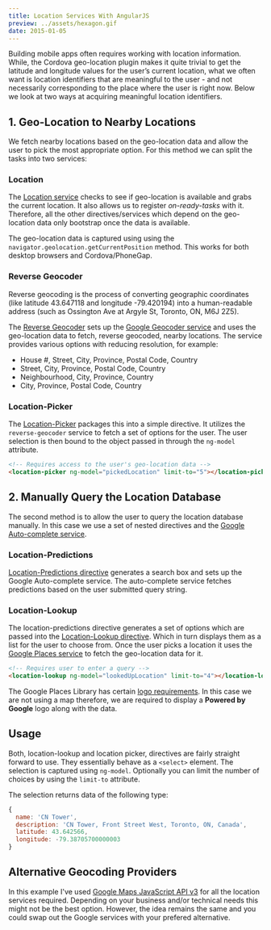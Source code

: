 ```yaml
---
title: Location Services With AngularJS
preview: ../assets/hexagon.gif
date: 2015-01-05
---
```


<CodePen
  hash="4d0c2a06e9671ec046baf30a16d811a8"
  title="Location Services with AngularJS"
  height="600"
  defaultTab="result"
/>

<DemoSource
  demo="http://winkervsbecks.github.io/locator"
  source="https://github.com/winkerVSbecks/locator"
/>

Building mobile apps often requires working with location information. While, the Cordova geo-location plugin makes it quite trivial to get the latitude and longitude values for the user’s current location, what we often want is location identifiers that are meaningful to the user - and not necessarily corresponding to the place where the user is right now. Below we look at two ways at acquiring meaningful location identifiers.

## 1. Geo-Location to Nearby Locations

We fetch nearby locations based on the geo-location data and allow the user to pick the most appropriate option. For this method we can split the tasks into two services:

### Location

The [Location service](https://github.com/winkerVSbecks/locator/blob/master/src/location-picker/services/location.js) checks to see if geo-location is available and grabs the current location. It also allows us to register _on-ready-tasks_ with it. Therefore, all the other directives/services which depend on the geo-location data only bootstrap once the data is available.

The geo-location data is captured using using the `navigator.geolocation.getCurrentPosition` method. This works for both desktop browsers and Cordova/PhoneGap.

### Reverse Geocoder

Reverse geocoding is the process of converting geographic coordinates (like latitude 43.647118 and longitude -79.420194) into a human-readable address (such as Ossington Ave at Argyle St, Toronto, ON, M6J 2Z5).

The [Reverse Geocoder](https://github.com/winkerVSbecks/locator/blob/master/src/location-picker/services/reverse-geocoder.js) sets up the [Google Geocoder service](https://developers.google.com/maps/documentation/javascript/reference#Geocoder) and uses the geo-location data to fetch, reverse geocoded, nearby locations. The service provides various options with reducing resolution, for example:

- House #, Street, City, Province, Postal Code, Country
- Street, City, Province, Postal Code, Country
- Neighbourhood, City, Province, Country
- City, Province, Postal Code, Country

### Location-Picker

The [Location-Picker](https://github.com/winkerVSbecks/locator/blob/master/src/location-picker/directives/location-picker.js) packages this into a simple directive. It utilizes the `reverse-geocoder` service to fetch a set of options for the user. The user selection is then bound to the object passed in through the `ng-model` attribute.

```html
<!-- Requires access to the user's geo-location data -->
<location-picker ng-model="pickedLocation" limit-to="5"></location-picker>
```

## 2. Manually Query the Location Database

The second method is to allow the user to query the location database manually. In this case we use a set of nested directives and the [Google Auto-complete service](https://developers.google.com/maps/documentation/javascript/examples/places-autocomplete).

### Location-Predictions

[Location-Predictions directive](https://github.com/winkerVSbecks/locator/blob/master/src/location-lookup/directives/location-predictions-directive.js) generates a search box and sets up the Google Auto-complete service. The auto-complete service fetches predictions based on the user submitted query string.

### Location-Lookup

The location-predictions directive generates a set of options which are passed into the [Location-Lookup directive](https://github.com/winkerVSbecks/locator/blob/master/src/location-lookup/directives/location-lookup-directive.js). Which in turn displays them as a list for the user to choose from. Once the user picks a location it uses the [Google Places service](https://developers.google.com/maps/documentation/javascript/places) to fetch the geo-location data for it.

```html
<!-- Requires user to enter a query -->
<location-lookup ng-model="lookedUpLocation" limit-to="4"></location-lookup>
```

The Google Places Library has certain [logo requirements](https://developers.google.com/maps/documentation/javascript/places#LogoRequirements). In this case we are not using a map therefore, we are required to display a **Powered by Google** logo along with the data.

## Usage

Both, location-lookup and location picker, directives are fairly straight forward to use. They essentially behave as a `<select>` element. The selection is captured using `ng-model`. Optionally you can limit the number of choices by using the `limit-to` attribute.

The selection returns data of the following type:

```js
{
  name: 'CN Tower',
  description: 'CN Tower, Front Street West, Toronto, ON, Canada',
  latitude: 43.642566,
  longitude: -79.38705700000003
}
```

## Alternative Geocoding Providers

In this example I've used [Google Maps JavaScript API v3](https://developers.google.com/maps/documentation/javascript) for all the location services required. Depending on your business and/or technical needs this might not be the best option. However, the idea remains the same and you could swap out the Google services with your prefered alternative.
